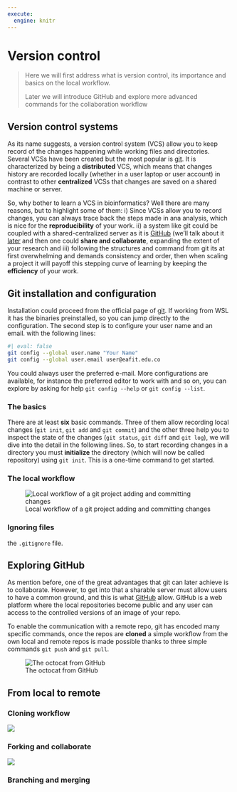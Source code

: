 ```yaml
---
execute: 
  engine: knitr
---
```


# Version control {#sec-vcs}

> Here we will first address what is version control, its importance and basics on the local workflow.
>
> Later we will introduce GitHub and explore more advanced commands for the collaboration workflow


## Version control systems 

As its name suggests, a version control system (VCS) allow you to keep record of the changes happening while working files and directories. Several VCSs have been created but the most popular is [git](https://git-scm.com). It is characterized by being a **distributed** VCS, which means that changes history are recorded locally (whether in a user laptop or user account) in contrast to other **centralized** VCSs that changes are saved on a shared machine or server.

So, why bother to learn a VCS in bioinformatics? Well there are many reasons, but to highlight some of them: i) Since VCSs allow you to record changes, you can always trace back the steps made in ana analysis, which is nice for the **reproducibility** of your work. ii) a system like git could be coupled with a shared-centralized server as it is [GitHub](https://github.com) (we'll talk about it [later](../chs-command-line/git-and-github.qmd#exploring-github) and then one could **share and collaborate**, expanding the extent of your research and iii) following the structures and command from git its at first overwhelming and demands consistency and order, then when scaling a project it will payoff this stepping curve of learning by keeping the **efficiency** of your work.

## Git installation and configuration

Installation could proceed from the official page of [git](https://git-scm.com). If working from WSL it has the binaries preinstalled, so you can jump directly to the configuration. The second step is to configure your user name and an email. with the following lines:

```bash
#| eval: false
git config --global user.name "Your Name"
git config --global user.email user@eafit.edu.co
```

You could always user the preferred e-mail. More configurations are available, for instance the preferred editor to work with and so on, you can explore by asking for help `git config --help` or `git config --list`.

### The basics

There are at least **six** basic commands. Three of them allow recording local changes (`git init`, `git add` and `git commit`) and the other three help you to inspect the state of the changes (`git status`, `git diff` and `git log`), we will dive into the detail in the following lines. So, to start recording changes in a directory you must **initialize** the directory (which will now be called repository) using `git init`. This is a one-time command to get started.

### The local workflow

![Local workflow of a git project adding and committing changes](imgs-cli/gitlocal.png){#local-workflow}

### Ignoring files

the `.gitignore` file.

## Exploring GitHub

As mention before, one of the great advantages that git can later achieve is to collaborate. However, to get into that a sharable server must allow users to have a common ground, and this is what [GitHub](https://github.com/home) allow. GitHub is a web platform where the local repositories become public and any user can access to the controlled versions of an image of your repo. 

To enable the communication with a remote repo, git has encoded many specific commands, once the repos are **cloned** a simple workflow from the own local and remote repos is made possible thanks to three simple commands `git push` and `git pull`. 

::: {.column-margin}
![The octocat from GitHub](imgs-cli/octocat.jpeg)
:::

## From local to remote

### Cloning workflow

![](imgs-cli/gitcloning.png){#cloning-workflow}

### Forking and collaborate

![](imgs-cli/gitforking.png){#forking-workflow}

### Branching and merging